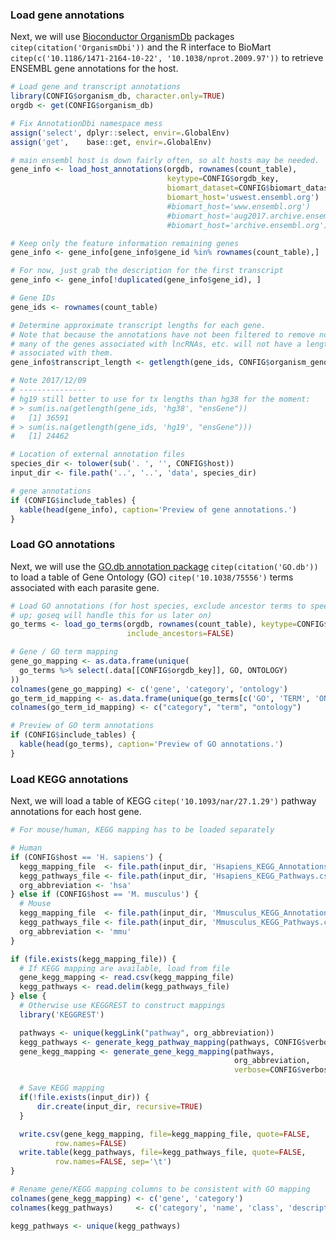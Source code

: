 <!-- Dependencies
1. Libraries:
- biomaRt
- dplyr
- goseq (getlengths)

2. Libraries (human-specific)
- Homo.sapiens
- TxDb.Hsapiens.UCSC.hg38.knownGene
-->

### Load gene annotations

Next, we will use [Bioconductor
OrganismDb](http://bioconductor.org/packages/release/bioc/html/OrganismDbi.html)
packages `citep(citation('OrganismDbi'))` and the R interface to BioMart 
`citep(c('10.1186/1471-2164-10-22', '10.1038/nprot.2009.97'))` to retrieve
ENSEMBL gene annotations for the host.

```r
# Load gene and transcript annotations
library(CONFIG$organism_db, character.only=TRUE)
orgdb <- get(CONFIG$organism_db)

# Fix AnnotationDbi namespace mess
assign('select', dplyr::select, envir=.GlobalEnv)
assign('get',    base::get, envir=.GlobalEnv)

# main ensembl host is down fairly often, so alt hosts may be needed.
gene_info <- load_host_annotations(orgdb, rownames(count_table),
                                   keytype=CONFIG$orgdb_key,
                                   biomart_dataset=CONFIG$biomart_dataset,
                                   biomart_host='uswest.ensembl.org')
                                   #biomart_host='www.ensembl.org')
                                   #biomart_host='aug2017.archive.ensembl.org')
                                   #biomart_host='archive.ensembl.org')

# Keep only the feature information remaining genes
gene_info <- gene_info[gene_info$gene_id %in% rownames(count_table),]

# For now, just grab the description for the first transcript
gene_info <- gene_info[!duplicated(gene_info$gene_id), ]

# Gene IDs
gene_ids <- rownames(count_table)

# Determine approximate transcript lengths for each gene.
# Note that because the annotations have not been filtered to remove ncRNAs,
# many of the genes associated with lncRNAs, etc. will not have a length
# associated with them.
gene_info$transcript_length <- getlength(gene_ids, CONFIG$organism_genome, "ensGene")

# Note 2017/12/09
# ---------------
# hg19 still better to use for tx lengths than hg38 for the moment:
# > sum(is.na(getlength(gene_ids, 'hg38', "ensGene"))                                                                                                                                                            
#   [1] 36591
# > sum(is.na(getlength(gene_ids, 'hg19', "ensGene")))                                                                                                                                                           
#   [1] 24462      

# Location of external annotation files
species_dir <- tolower(sub('. ', '', CONFIG$host))
input_dir <- file.path('..', '..', 'data', species_dir)
```

```r
# gene annotations
if (CONFIG$include_tables) {
  kable(head(gene_info), caption='Preview of gene annotations.')
}
```

### Load GO annotations

Next, we will use the [GO.db annotation
package](http://bioconductor.org/packages/release/data/annotation/html/GO.db.html) 
`citep(citation('GO.db'))` to load a table of Gene Ontology (GO) 
`citep('10.1038/75556')` terms associated with each parasite gene.

```r
# Load GO annotations (for host species, exclude ancestor terms to speed things
# up; goseq will handle this for us later on)
go_terms <- load_go_terms(orgdb, rownames(count_table), keytype=CONFIG$orgdb_key,
                          include_ancestors=FALSE)

# Gene / GO term mapping
gene_go_mapping <- as.data.frame(unique(
  go_terms %>% select(.data[[CONFIG$orgdb_key]], GO, ONTOLOGY)
))
colnames(gene_go_mapping) <- c('gene', 'category', 'ontology')
go_term_id_mapping <- as.data.frame(unique(go_terms[c('GO', 'TERM', 'ONTOLOGY')]))
colnames(go_term_id_mapping) <- c("category", "term", "ontology")
```

```r
# Preview of GO term annotations
if (CONFIG$include_tables) {
  kable(head(go_terms), caption='Preview of GO annotations.')
}
```

### Load KEGG annotations

Next, we will load a table of KEGG `citep('10.1093/nar/27.1.29')` pathway
annotations for each host gene.

```r
# For mouse/human, KEGG mapping has to be loaded separately

# Human
if (CONFIG$host == 'H. sapiens') {
  kegg_mapping_file  <- file.path(input_dir, 'Hsapiens_KEGG_Annotations.csv')
  kegg_pathways_file <- file.path(input_dir, 'Hsapiens_KEGG_Pathways.csv')
  org_abbreviation <- 'hsa'
} else if (CONFIG$host == 'M. musculus') {
  # Mouse
  kegg_mapping_file  <- file.path(input_dir, 'Mmusculus_KEGG_Annotations.csv')
  kegg_pathways_file <- file.path(input_dir, 'Mmusculus_KEGG_Pathways.csv')
  org_abbreviation <- 'mmu'
}

if (file.exists(kegg_mapping_file)) {
  # If KEGG mapping are available, load from file
  gene_kegg_mapping <- read.csv(kegg_mapping_file)
  kegg_pathways <- read.delim(kegg_pathways_file)
} else {
  # Otherwise use KEGGREST to construct mappings
  library('KEGGREST')

  pathways <- unique(keggLink("pathway", org_abbreviation))
  kegg_pathways <- generate_kegg_pathway_mapping(pathways, CONFIG$verbose)
  gene_kegg_mapping <- generate_gene_kegg_mapping(pathways,
                                                  org_abbreviation,
                                                  verbose=CONFIG$verbose)

  # Save KEGG mapping
  if(!file.exists(input_dir)) {
      dir.create(input_dir, recursive=TRUE)
  }

  write.csv(gene_kegg_mapping, file=kegg_mapping_file, quote=FALSE,
          row.names=FALSE)
  write.table(kegg_pathways, file=kegg_pathways_file, quote=FALSE,
          row.names=FALSE, sep='\t')
}

# Rename gene/KEGG mapping columns to be consistent with GO mapping
colnames(gene_kegg_mapping) <- c('gene', 'category')
colnames(kegg_pathways)     <- c('category', 'name', 'class', 'description')

kegg_pathways <- unique(kegg_pathways)
```
